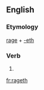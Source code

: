 ==English==

===Etymology===
[[rage]] + [[-eth]]

===Verb===
{{infl|en|verb form}}

# {{archaic third-person singular of|rage}}

[[fr:rageth]]